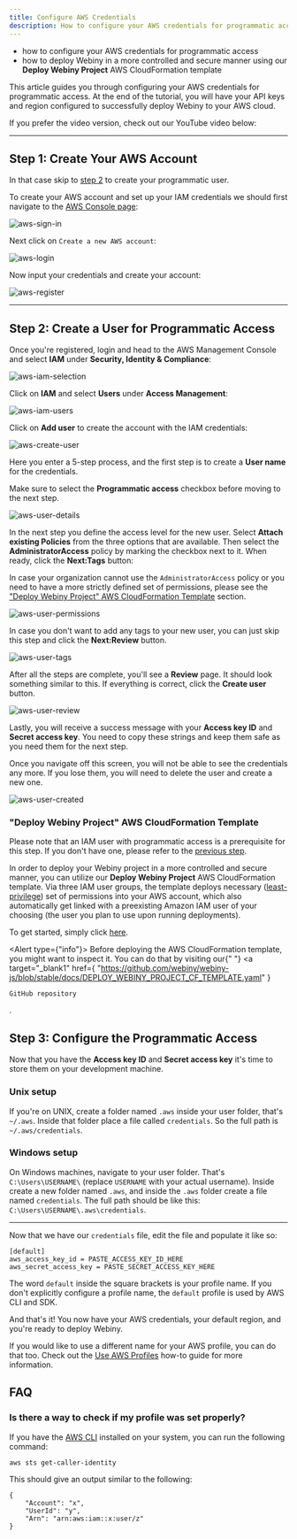 ```yaml
---
title: Configure AWS Credentials
description: How to configure your AWS credentials for programmatic access
---
```



<Alert type="success" title="What you’ll learn">

- how to configure your AWS credentials for programmatic access
- how to deploy Webiny in a more controlled and secure manner using our **Deploy Webiny Project** AWS CloudFormation template

</Alert>

This article guides you through configuring your AWS credentials for programmatic access. At the end of the tutorial, you will have your API keys and region configured to successfully deploy Webiny to your AWS cloud.

If you prefer the video version, check out our YouTube video below:

<YouTube id="qmtDRmplMG4" />

---

## Step 1: Create Your AWS Account

<Alert type="info" title="Already have an account?">

In that case skip to [step 2](#step-2-create-a-user-for-programmatic-access) to create your programmatic user.

</Alert>

To create your AWS account and set up your IAM credentials we should first navigate to the [AWS Console page](https://aws.amazon.com/console/):

![aws-sign-in](./assets/configure-aws-credentials/aws-sign-in.png)

Next click on `Create a new AWS account`:

![aws-login](./assets/configure-aws-credentials/aws-login.png)

Now input your credentials and create your account:

![aws-register](./assets/configure-aws-credentials/aws-register.png)

---

## Step 2: Create a User for Programmatic Access

Once you're registered, login and head to the AWS Management Console and select **IAM** under **Security, Identity & Compliance**:

![aws-iam-selection](./assets/configure-aws-credentials/aws-iam-selection.png)

Click on **IAM** and select **Users** under **Access Management**:

![aws-iam-users](./assets/configure-aws-credentials/aws-iam-users.png)

Click on **Add user** to create the account with the IAM credentials:

![aws-create-user](./assets/configure-aws-credentials/aws-create-user.png)

Here you enter a 5-step process, and the first step is to create a **User name** for the credentials.

<Alert type="warning" title="Programmatic access">

Make sure to select the **Programmatic access** checkbox before moving to the next step.

</Alert>

![aws-user-details](./assets/configure-aws-credentials/aws-user-details.png)

In the next step you define the access level for the new user. Select **Attach existing Policies** from the three options that are available. Then select the **AdministratorAccess** policy by marking the checkbox next to it. When ready, click the **Next:Tags** button:

<Alert type="warning" title="Need a more secure deployment option?">

In case your organization cannot use the `AdministratorAccess` policy or you need to have a more strictly defined set of permissions,
please see the ["Deploy Webiny Project" AWS CloudFormation Template](#deploy-webiny-project-aws-cloud-formation-template) section.

</Alert>

![aws-user-permissions](./assets/configure-aws-credentials/aws-user-permissions.png)

In case you don't want to add any tags to your new user, you can just skip this step and click the **Next:Review** button.

![aws-user-tags](./assets/configure-aws-credentials/aws-user-tags.png)

After all the steps are complete, you'll see a **Review** page. It should look something similar to this. If everything is correct, click the **Create user** button.

![aws-user-review](./assets/configure-aws-credentials/aws-user-review.png)

Lastly, you will receive a success message with your **Access key ID** and **Secret access key**. You need to copy these strings and keep them safe as you need them for the next step.

<Alert type="warning" title="Save the credentials">

Once you navigate off this screen, you will not be able to see the credentials any more. If you lose them, you will need to delete the user and create a new one.

</Alert>

![aws-user-created](./assets/configure-aws-credentials/aws-user-created.png)

### "Deploy Webiny Project" AWS CloudFormation Template

<Alert type="info">

Please note that an IAM user with programmatic access is a prerequisite for this step.
If you don't have one, please refer to the [previous step](../../infrastructure/aws/configure-aws-credentials#step-2-create-a-user-for-programmatic-access).

</Alert>

In order to deploy your Webiny project in a more controlled and secure manner, you can utilize our **Deploy Webiny Project** AWS CloudFormation template. Via three IAM user groups, the template deploys necessary ([least-privilege](https://en.wikipedia.org/wiki/Principle_of_least_privilege)) set of permissions into your AWS account, which also automatically get linked with a preexisting Amazon IAM user of your choosing (the user you plan to use upon running deployments).

To get started, simply click [here](https://console.aws.amazon.com/cloudformation/home?#/stacks/create/review?templateURL=https://webiny-public.s3.us-east-2.amazonaws.com/cloudformation/DEPLOY_WEBINY_PROJECT_CF_TEMPLATE.yaml&stackName=DeployWebinyProject).

<Alert type={"info"}>
  Before deploying the AWS CloudFormation template, you might want to inspect it. You can do that by
  visiting our{" "}
  <a
    target="_blank1"
    href={
      "https://github.com/webiny/webiny-js/blob/stable/docs/DEPLOY_WEBINY_PROJECT_CF_TEMPLATE.yaml"
    }
  >
    GitHub repository
  </a>
  .
</Alert>

[//]: # "Commented out as the provided info and screenshots are outdated."
[//]: # "![aws-cloudformation-create-stack](./assets/configure-aws-credentials/create-stack.gif)"
[//]: #
[//]: # "The resource creation will take a few minutes. After completion, you will see the completion logs:"
[//]: #
[//]: # "![aws-cloudformation-step-5](./assets/configure-aws-credentials/cloudformation-step-5.png)"
[//]: #
[//]: # "Afterwards, you can check out the newly created resources in the [IAM service panel](https://console.aws.amazon.com/iamv2/home?#/users)."
[//]: # "Also, if you head over to the previously created user (`webiny-cli` in our case), you will see the attached policy and group:"
[//]: #
[//]: # "![aws-cloudformation-step-6](./assets/configure-aws-credentials/cloudformation-step-6.png)"

## Step 3: Configure the Programmatic Access

Now that you have the **Access key ID** and **Secret access key** it's time to store them on your development machine.

### Unix setup

If you're on UNIX, create a folder named `.aws` inside your user folder, that's `~/.aws`. Inside that folder place a file called `credentials`. So the full path is `~/.aws/credentials`.

### Windows setup

On Windows machines, navigate to your user folder. That's `C:\Users\USERNAME\` (replace `USERNAME` with your actual username). Inside create a new folder named `.aws`, and inside the `.aws` folder create a file named `credentials`. The full path should be like this: `C:\Users\USERNAME\.aws\credentials`.

---

Now that we have our `credentials` file, edit the file and populate it like so:

```plain
[default]
aws_access_key_id = PASTE_ACCESS_KEY_ID_HERE
aws_secret_access_key = PASTE_SECRET_ACCESS_KEY_HERE
```

The word `default` inside the square brackets is your profile name. If you don't explicitly configure a profile name, the `default` profile is used by AWS CLI and SDK.

<!-- ## Step 4: Configure the default region

The last thing to configure is your default region. It's important to configure the region that is closest to your geographical location for optimal network latency. You can find which region is the most suitable for you using, for example, https://www.cloudping.info/.

To see the region codes, visit https://docs.aws.amazon.com/general/latest/gr/rande.html#regional-endpoints.

If you don't want to bother with regions, use `us-east-1`.

---

### Unix setup

Inside your `.aws` folder, the one we created in the previous step, create a file called `config`. So the full path is `~/.aws/config`.

### Windows setup

Inside your `.aws` folder, the one we created in the previous step, create a file called `config`. The full path should be like this: `C:\Users\USERNAME\.aws\config`.

---

Now that we have our `config` file, edit the file and populate it like so:

```plain
[default]
region = YOUR_AWS_REGION
```

This means that for your `default` profile, that particular region is used. -->

And that's it! You now have your AWS credentials, your default region, and you're ready to deploy Webiny.

<Alert type="info" title="Using a Different AWS Profile Name?">

If you would like to use a different name for your AWS profile, you can do that too. Check out the [Use AWS Profiles](../../infrastructure/aws/use-aws-profiles) how-to guide for more information.

</Alert>

## FAQ

### Is there a way to check if my profile was set properly?

If you have the [AWS CLI](https://docs.aws.amazon.com/cli/latest/userguide/cli-chap-welcome.html) installed on your system, you can run the following command:

```
aws sts get-caller-identity
```

This should give an output similar to the following:

```
{
    "Account": "x",
    "UserId": "y",
    "Arn": "arn:aws:iam::x:user/z"
}
```
